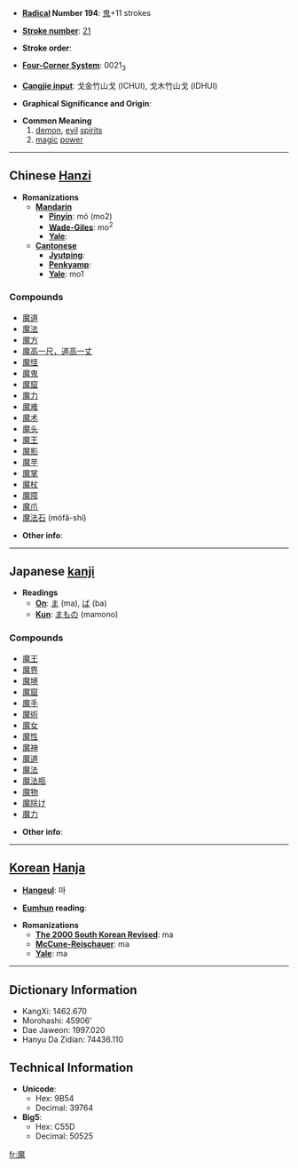 * '''[[Wiktionary:Chinese radical index| Radical]] Number 194''': [[Wiktionary:Chinese radical index 鬼|鬼]]+11 strokes

* '''[[Wiktionary:Chinese total strokes index|Stroke number]]''': [[Wiktionary:Chinese total strokes index 21|21]]

* '''Stroke order''': 

* '''[[Wiktionary:Chinese four corner index|Four-Corner System]]''': 0021<sub>3</sub>

* '''[[Wiktionary:Chinese Cangjie index|Cangjie input]]''': 戈金竹山戈 (ICHUI), 戈木竹山戈 (IDHUI)

* '''Graphical Significance and Origin''': 

* '''Common Meaning'''
*# [[demon]], [[evil]] [[spirits]]
*# [[magic]] [[power]]

----

== Chinese [[Hanzi]] ==

* '''Romanizations'''
** '''[[Mandarin]]'''
*** '''[[Pinyin]]''': mó (mo2)
*** '''[[Wade-Giles]]''': mo<sup>2</sup>
*** '''[[Yale]]''': 
** '''[[Cantonese]]'''
*** '''[[Jyutping]]''':
*** '''[[Penkyamp]]''': 
*** '''[[Yale]]''': mo1

===Compounds===
*[[魔道]]
*[[魔法]]
*[[魔方]]
*[[魔高一尺，道高一丈]]
*[[魔怪]]
*[[魔鬼]]
*[[魔窟]]
*[[魔力]]
*[[魔难]]
*[[魔术]]
*[[魔头]]
*[[魔王]]
*[[魔影]]
*[[魔芋]]
*[[魔掌]]
*[[魔杖]]
*[[魔障]]
*[[魔爪]]
*[[魔法石]] (mófǎ-shí)

* '''Other info''': 

----

== Japanese [[kanji]] ==

* '''Readings'''
** '''[[On]]''': [[ま]] (ma), [[ば]] (ba)
** '''[[Kun]]''': [[まもの]] (mamono)

===Compounds===
*[[魔王]]
*[[魔界]]
*[[魔境]]
*[[魔窟]]
*[[魔手]]
*[[魔術]]
*[[魔女]]
*[[魔性]]
*[[魔神]]
*[[魔道]]
*[[魔法]]
*[[魔法瓶]]
*[[魔物]]
*[[魔除け]]
*[[魔力]]

* '''Other info''':  

----

== [[Korean]] [[Hanja]] ==

* '''[[Hangeul]]''': 마

* '''[[Eumhun]] reading''': 

* '''Romanizations'''
** '''[[The 2000 South Korean Revised Romanization|The 2000 South Korean Revised]]''': ma
** '''[[McCune-Reischauer]]''': ma
** '''[[Yale]]''': ma

----

== Dictionary Information ==

* KangXi: 1462.670
* Morohashi: 45906'
* Dae Jaweon: 1997.020
* Hanyu Da Zidian: 74436.110

== Technical Information ==

* '''Unicode''':
** Hex: 9B54
** Decimal: 39764
* '''Big5''':
** Hex: C55D
** Decimal: 50525

[[fr:魔]]